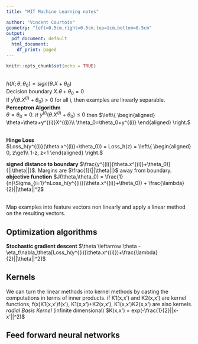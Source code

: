 ```yaml
---
title: "MIT Machine Learning notes"

author: "Vincent Courtois"
geometry: "left=0.5cm,right=0.5cm,top=1cm,bottom=0.5cm"
output:
  pdf_document: default
  html_document:
    df_print: paged
---
```


```r
knitr::opts_chunk$set(echo = TRUE)
```
\textcolor{blue}{\textbf{Linear Classifier}}  
$h(X;\theta,\theta_0) = sign(\theta.X+\theta_0)$  
Decision boundary $X.\theta+\theta_0 = 0$  
If $y^{i}(\theta.X^{(i)}+\theta_0) >0$ for all i, then examples are linearly separable.  
__Perceptron Algorithm__  
$\theta=\theta_0=0.$ if $y^{(i)}(\theta.X^{(i)}+\theta_0)\le0$ then $\left\{
\begin{aligned}
\theta=\theta+y^{(i)}X^{(i)}\\
\theta_0=\theta_0+y^{(i)}
\end{aligned}
\right.
$  

\textcolor{blue}{\textbf{Large Margin Optimization}}  
__Hinge Loss__  
$Loss_h(y^{(i)}(\theta.x^{(i)}+\theta_0)) = Loss_h(z) = \left\{
\begin{aligned}
0, z\ge1\\
1-z, z<1
\end{aligned}
\right.$  

__signed distance to boundary__ $\frac{y^{(i)}(\theta.x^{(i)}+\theta_0)}{||\theta||}$. Margins are $\frac{1}{||\theta||}$ away from boundary.  
__objective function__ $J(\theta,\theta_0) = \frac{1}{n}\Sigma_{i=1}^nLoss_h(y^{(i)}(\theta.x^{(i)}+\theta_0)) + \frac{\lambda}{2}||\theta||^2$  

\textcolor{blue}{\textbf{Non linear classifiers or regression}}  
Map examples into feature vectors non linearly and apply a linear method on the resulting vectors.

## Optimization algorithms

**Stochastic gradient descent** $\theta \leftarrow \theta - \eta_t\nabla_\theta[Loss_h(y^{(i)}\theta.x^{(i)})+\frac{\lambda}{2}||\theta||^2]$

## Kernels
We can turn the linear methods into kernel methods by casting the computations in terms of inner products.
if K1(x,x') and K2(x,x') are kernel functions, f(x)K1(x,x')f(x'), K1(x,x')+K2(x,x'), K1(x,x')K2(x,x') are also kernels.  
_radial Basis Kernel_ (infinite dimensional) $K(x,x') = exp(-\frac{1}{2}||x-x'||^2)$

## Feed forward neural networks



